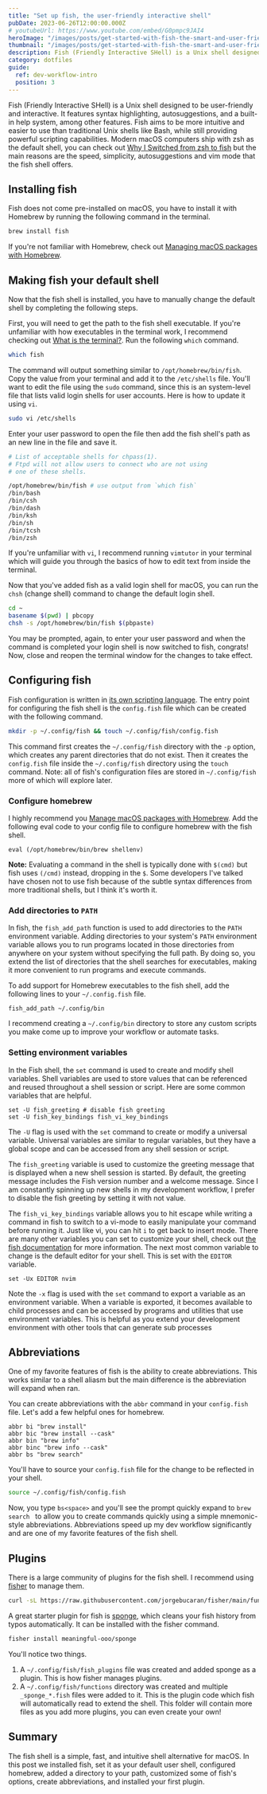 ```yaml
---
title: "Set up fish, the user-friendly interactive shell"
pubDate: 2023-06-26T12:00:00.000Z
# youtubeUrl: https://www.youtube.com/embed/G0pmpc9JAI4
heroImage: "/images/posts/get-started-with-fish-the-smart-and-user-friendly-shell.jpeg"
thumbnail: "/images/posts/get-started-with-fish-the-smart-and-user-friendly-shell-thumb.jpeg"
description: Fish (Friendly Interactive SHell) is a Unix shell designed to be user-friendly and interactive. It features syntax highlighting, autosuggestions
category: dotfiles
guide:
  ref: dev-workflow-intro
  position: 3
---
```


Fish (Friendly Interactive SHell) is a Unix shell designed to be user-friendly and interactive. It features syntax highlighting, autosuggestions, and a built-in help system, among other features. Fish aims to be more intuitive and easier to use than traditional Unix shells like Bash, while still providing powerful scripting capabilities. Modern macOS computers ship with zsh as the default shell, you can check out [Why I Switched from zsh to fish](/posts/why-i-switched-from-zsh-to-fish) but the main reasons are the speed, simplicity, autosuggestions and vim mode that the fish shell offers.

## Installing fish

Fish does not come pre-installed on macOS, you have to install it with Homebrew by running the following command in the terminal.

```sh
brew install fish
```

If you're not familiar with Homebrew, check out [Managing macOS packages with Homebrew](/posts/manage-macos-packages-with-homebrew).

## Making fish your default shell

Now that the fish shell is installed, you have to manually change the default shell by completing the following steps.

First, you will need to get the path to the fish shell executable. If you're unfamiliar with how executables in the terminal work, I recommend checking out [What is the terminal?](/posts/what-is-the-terminal). Run the following `which` command.

```sh
which fish
```

The command will output something similar to `/opt/homebrew/bin/fish`. Copy the value from your terminal and add it to the `/etc/shells` file. You'll want to edit the file using the `sudo` command, since this is an system-level file that lists valid login shells for user accounts. Here is how to update it using `vi`.

```sh
sudo vi /etc/shells
```

Enter your user password to open the file then add the fish shell's path as an new line in the file and save it.

```sh title="/etc/shells"
# List of acceptable shells for chpass(1).
# Ftpd will not allow users to connect who are not using
# one of these shells.

/opt/homebrew/bin/fish # use output from `which fish`
/bin/bash
/bin/csh
/bin/dash
/bin/ksh
/bin/sh
/bin/tcsh
/bin/zsh
```

If you're unfamiliar with `vi`, I recommend running `vimtutor` in your terminal which will guide you through the basics of how to edit text from inside the terminal.

Now that you've added fish as a valid login shell for macOS, you can run the `chsh` (change shell) command to change the default login shell.

```sh
cd ~
basename $(pwd) | pbcopy
chsh -s /opt/homebrew/bin/fish $(pbpaste)
```

You may be prompted, again, to enter your user password and when the command is completed your login shell is now switched to fish, congrats! Now, close and reopen the terminal window for the changes to take effect.

## Configuring fish

Fish configuration is written in [its own scripting language](https://fishshell.com/docs/current/language.html#language). The entry point for configuring the fish shell is the `config.fish` file which can be created with the following command.

```sh
mkdir -p ~/.config/fish && touch ~/.config/fish/config.fish
```

This command first creates the `~/.config/fish` directory with the `-p` option, which creates any parent directories that do not exist. Then it creates the `config.fish` file inside the `~/.config/fish` directory using the `touch` command. Note: all of fish's configuration files are stored in `~/.config/fish` more of which will explore later.

### Configure homebrew

I highly recommend you [Manage macOS packages with Homebrew](/posts/manage-macos-packages-with-homebrew). Add the following eval code to your config file to configure homebrew with the fish shell.

```fish title="~/.config/fish/config.fish"
eval (/opt/homebrew/bin/brew shellenv)
```

**Note:** Evaluating a command in the shell is typically done with `$(cmd)` but fish uses `(/cmd)` instead, dropping in the `$`. Some developers I've talked have chosen not to use fish because of the subtle syntax differences from more traditional shells, but I think it's worth it.

### Add directories to `PATH`

In fish, the `fish_add_path` function is used to add directories to the `PATH` environment variable. Adding directories to your system's `PATH` environment variable allows you to run programs located in those directories from anywhere on your system without specifying the full path. By doing so, you extend the list of directories that the shell searches for executables, making it more convenient to run programs and execute commands.

To add support for Homebrew executables to the fish shell, add the following lines to your `~/.config.fish` file.

```fish title="~/.config/fish/config.fish"
fish_add_path ~/.config/bin
```

I recommend creating a `~/.config/bin` directory to store any custom scripts you make come up to improve your workflow or automate tasks.

### Setting environment variables

In the Fish shell, the `set` command is used to create and modify shell variables. Shell variables are used to store values that can be referenced and reused throughout a shell session or script. Here are some common variables that are helpful.

```fish title="~/.config/fish/config.fish"
set -U fish_greeting # disable fish greeting
set -U fish_key_bindings fish_vi_key_bindings
```

The `-U` flag is used with the `set` command to create or modify a universal variable. Universal variables are similar to regular variables, but they have a global scope and can be accessed from any shell session or script.

The `fish_greeting` variable is used to customize the greeting message that is displayed when a new shell session is started. By default, the greeting message includes the Fish version number and a welcome message. Since I am constantly spinning up new shells in my development workflow, I prefer to disable the fish greeting by setting it with not value.

The `fish_vi_key_bindings` variable allows you to hit escape while writing a command in fish to switch to a vi-mode to easily manipulate your command before running it. Just like vi, you can hit `i` to get back to insert mode.
There are many other variables you can set to customize your shell, check out [the fish documentation](https://fishshell.com/docs/current/index.html#variables) for more information.
The next most common variable to change is the default editor for your shell. This is set with the `EDITOR` variable.

```fish title="~/.config/fish/config.fish"
set -Ux EDITOR nvim
```

Note the `-x` flag is used with the `set` command to export a variable as an environment variable. When a variable is exported, it becomes available to child processes and can be accessed by programs and utilities that use environment variables. This is helpful as you extend your development environment with other tools that can generate sub processes

## Abbreviations

One of my favorite features of fish is the ability to create abbreviations. This works similar to a shell aliasm but the main difference is the abbreviation will expand when ran.

You can create abbreviations with the `abbr` command in your `config.fish` file. Let's add a few helpful ones for homebrew.

```fish title="~/.config/fish/config.fish"
abbr bi "brew install"
abbr bic "brew install --cask"
abbr bin "brew info"
abbr binc "brew info --cask"
abbr bs "brew search"
```

You'll have to source your `config.fish` file for the change to be reflected in your shell.

```sh
source ~/.config/fish/config.fish
```

Now, you type `bs<space>` and you'll see the prompt quickly expand to `brew search ` to allow you to create commands quickly using a simple mnemonic-style abbreviations. Abbreviations speed up my dev workflow significantly and are one of my favorite features of the fish shell.

## Plugins

There is a large community of plugins for the fish shell. I recommend using [fisher](https://github.com/jorgebucaran/fisher) to manage them.

```sh
curl -sL https://raw.githubusercontent.com/jorgebucaran/fisher/main/functions/fisher.fish | source && fisher install jorgebucaran/fisher
```

A great starter plugin for fish is [sponge](https://github.com/meaningful-ooo/sponge), which cleans your fish history from typos automatically. It can be installed with the fisher command.

```sh
fisher install meaningful-ooo/sponge
```

You'll notice two things.

1. A `~/.config/fish/fish_plugins` file was created and added sponge as a plugin. This is how fisher manages plugins.
2. A `~/.config/fish/functions` directory was created and multiple `_sponge_*.fish` files were added to it. This is the plugin code which fish will automatically read to extend the shell. This folder will contain more files as you add more plugins, you can even create your own!

## Summary

The fish shell is a simple, fast, and intuitive shell alternative for macOS. In this post we installed fish, set it as your default user shell, configured homebrew, added a directory to your path, customized some of fish's options, create abbreviations, and installed your first plugin.
